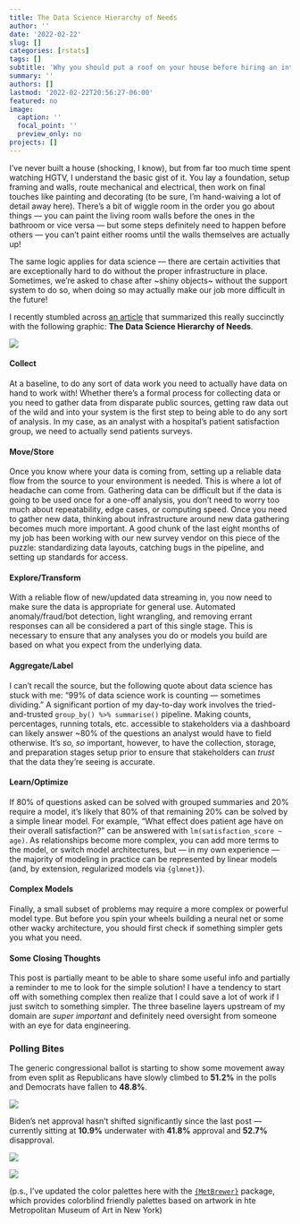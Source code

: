 ```yaml
---
title: The Data Science Hierarchy of Needs
author: ''
date: '2022-02-22'
slug: []
categories: [rstats]
tags: []
subtitle: 'Why you should put a roof on your house before hiring an interior decorator'
summary: ''
authors: []
lastmod: '2022-02-22T20:56:27-06:00'
featured: no
image:
  caption: ''
  focal_point: ''
  preview_only: no
projects: []
---
```


I've never built a house (shocking, I know), but from far too much time spent watching HGTV, I understand the basic gist of it. You lay a foundation, setup framing and walls, route mechanical and electrical, then work on final touches like painting and decorating (to be sure, I'm hand-waiving a lot of detail away here). There's a bit of wiggle room in the order you go about things --- you can paint the living room walls before the ones in the bathroom or vice versa --- but some steps definitely need to happen before others --- you can't paint either rooms until the walls themselves are actually up!

The same logic applies for data science --- there are certain activities that are exceptionally hard to do without the proper infrastructure in place. Sometimes, we're asked to chase after ~shiny objects~ without the support system to do so, when doing so may actually make our job more difficult in the future!

I recently stumbled across [an article](https://towardsdatascience.com/the-data-science-pyramid-8a018013c490) that summarized this really succinctly with the following graphic: **The Data Science Hierarchy of Needs**.

![](pics/ds_hierarchy.png)

#### Collect

At a baseline, to do any sort of data work you need to actually have data on hand to work with! Whether there's a formal process for collecting data or you need to gather data from disparate public sources, getting raw data out of the wild and into your system is the first step to being able to do any sort of analysis. In my case, as an analyst with a hospital's patient satisfaction group, we need to actually send patients surveys. 

#### Move/Store

Once you know where your data is coming from, setting up a reliable data flow from the source to your environment is needed. This is where a lot of headache can come from. Gathering data can be difficult but if the data is going to be used once for a one-off analysis, you don't need to worry too much about repeatability, edge cases, or computing speed. Once you need to gather new data, thinking about infrastructure around new data gathering becomes much more important. A good chunk of the last eight months of my job has been working with our new survey vendor on this piece of the puzzle: standardizing data layouts, catching bugs in the pipeline, and setting up standards for access.

#### Explore/Transform

With a reliable flow of new/updated data streaming in, you now need to make sure the data is appropriate for general use. Automated anomaly/fraud/bot detection, light wrangling, and removing errant responses can all be considered a part of this single stage. This is necessary to ensure that any analyses you do or models you build are based on what you expect from the underlying data.

#### Aggregate/Label

I can't recall the source, but the following quote about data science has stuck with me: "99% of data science work is counting --- sometimes dividing." A significant portion of my day-to-day work involves the tried-and-trusted `group_by() %>% summarise()` pipeline. Making counts, percentages, running totals, etc. accessible to stakeholders via a dashboard can likely answer ~80% of the questions an analyst would have to field otherwise. It's *so, so* important, however, to have the collection, storage, and preparation stages setup prior to ensure that stakeholders can *trust* that the data they're seeing is accurate. 

#### Learn/Optimize

If 80% of questions asked can be solved with grouped summaries and 20% require a model, it's likely that 80% of that remaining 20% can be solved by a simple linear model. For example, "What effect does patient age have on their overall satisfaction?" can be answered with `lm(satisfaction_score ~ age)`. As relationships become more complex, you can add more terms to the model, or switch model architectures, but --- in my own experience --- the majority of modeling in practice can be represented by linear models (and, by extension, regularized models via `{glmnet}`). 

#### Complex Models

Finally, a small subset of problems may require a more complex or powerful model type. But before you spin your wheels building a neural net or some other wacky architecture, you should first check if something simpler gets you what you need. 

#### Some Closing Thoughts

This post is partially meant to be able to share some useful info and partially a reminder to me to look for the simple solution! I have a tendency to start off with something complex then realize that I could save a lot of work if I just switch to something simpler. The three baseline layers upstream of my domain are *super important* and definitely need oversight from someone with an eye for data engineering. 

### Polling Bites

The generic congressional ballot is starting to show some movement away from even split as Republicans have slowly climbed to **51.2%** in the polls and Democrats have fallen to **48.8%**. 

![](pics/generic_ballot_current.png)

Biden's net approval hasn't shifted significantly since the last post --- currently sitting at **10.9%** underwater with **41.8%** approval and **52.7%** disapproval. 

![](pics/approval_disapproval_current.png)

![](pics/net_approval_current.png)

(p.s., I've updated the color palettes here with the [`{MetBrewer}`](https://github.com/BlakeRMills/MetBrewer) package, which provides colorblind friendly palettes based on artwork in hte Metropolitan Museum of Art in New York)


